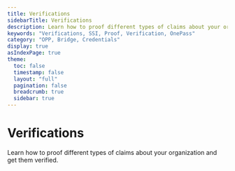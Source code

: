 ```yaml
---
title: Verifications
sidebarTitle: Verifications
description: Learn how to proof different types of claims about your organization and get them verified.
keywords: "Verifications, SSI, Proof, Verification, OnePass"
category: "OPP, Bridge, Credentials"
display: true
asIndexPage: true
theme: 
  toc: false
  timestamp: false
  layout: "full"
  pagination: false
  breadcrumb: true
  sidebar: true
---
```



# <BookText className="inline " /> Verifications

Learn how to proof different types of claims about your organization and get them verified.

<ArticlesCardsList route="/articles/verifications"/>
